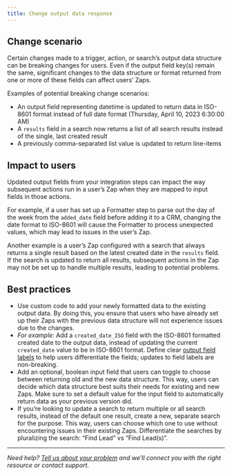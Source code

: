 ```yaml
---
title: Change output data response
---
```

## Change scenario

Certain changes made to a trigger, action, or search’s output data structure can be breaking changes for users. Even if the output field key(s) remain the same, significant changes to the data structure or format returned from one or more of these fields can affect users’ Zaps.

Examples of potential breaking change scenarios:

*   An output field representing datetime is updated to return data in ISO-8601 format instead of full date format (Thursday, April 10, 2023 6:30:00 AM)
*   A `results` field in a search now returns a list of all search results instead of the single, last created result
*   A previously comma-separated list value is updated to return line-items

## Impact to users

Updated output fields from your integration steps can impact the way subsequent actions run in a user’s Zap when they are mapped to input fields in those actions.

For example, if a user has set up a Formatter step to parse out the day of the week from the `added_date` field before adding it to a CRM, changing the date format to ISO-8601 will cause the Formatter to process unexpected values, which may lead to issues in the user’s Zap.

Another example is a user’s Zap configured with a search that always returns a single result based on the latest created date in the `results` field. If the search is updated to return all results, subsequent actions in the Zap may not be set up to handle multiple results, leading to potential problems.

## Best practices

*   Use custom code to add your newly formatted data to the existing output data. By doing this, you ensure that users who have already set up their Zaps with the previous data structure will not experience issues due to the changes.
*   _For example:_ Add a `created_date_ISO` field with the ISO-8601 formatted created date to the output data, instead of updating the current `created_date` value to be in ISO-8601 format. Define clear [output field labels](/build/sample-data) to help users differentiate the fields; updates to field labels are non-breaking.
*   Add an optional, boolean input field that users can toggle to choose between returning old and the new data structure. This way, users can decide which data structure best suits their needs for existing and new Zaps. Make sure to set a default value for the input field to automatically return data as your previous version did.
*   If you’re looking to update a search to return multiple or all search results, instead of the default one result, create a new, separate search for the purpose. This way, users can choose which one to use without encountering issues in their existing Zaps. Differentiate the searches by pluralizing the search: “Find Lead” vs “Find Lead(s)”.

- - -

_Need help? [Tell us about your problem](https://developer.zapier.com/contact) and we’ll connect you with the right resource or contact support._
